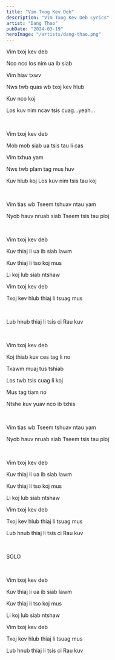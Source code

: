 ```yaml
---
title: "Vim Txog Kev Deb"
description: "Vim Txog Kev Deb Lyrics"
artist: "Dang Thao"
pubDate: "2024-03-19"
heroImage: "/artists/dang-thao.png"
---
```


Vim txoj kev deb

Nco nco los nim ua ib siab

Vim hiav txwv

Nws twb quas wb txoj kev hlub

Kuv nco koj

Los kuv nim ncav tsis cuag...yeah...

<br />

Vim txoj kev deb

Mob mob siab ua tsis tau li cas

Vim txhua yam

Nws twb plam tag mus huv

Kuv hlub koj Los kuv nim tsis tau koj

<br />

Vim tias wb Tseem tshuav ntau yam

Nyob hauv nruab siab Tseem tsis tau ploj

<br />

Vim txoj kev deb

Kuv thiaj li ua ib siab lawm

Kuv thiaj li tso koj mus

Li koj lub siab ntshaw

Vim txoj kev deb

Txoj kev hlub thiaj li tsuag mus

<br />

Lub hnub thiaj li tsis ci Rau kuv

<br />

Vim txoj kev deb

Koj thiab kuv ces tag li no

Txawm muaj tus tshiab

Los twb tsis cuag li koj

Mus tag tiam no

Ntshe kuv yuav nco ib txhis

<br />

Vim tias wb Tseem tshuav ntau yam

Nyob hauv nruab siab Tseem tsis tau ploj

<br />

Vim txoj kev deb

Kuv thiaj li ua ib siab lawm

Kuv thiaj li tso koj mus

Li koj lub siab ntshaw

Vim txoj kev deb

Txoj kev hlub thiaj li tsuag mus

Lub hnub thiaj li tsis ci Rau kuv

<br />

SOLO

<br />

Vim txoj kev deb

Kuv thiaj li ua ib siab lawm

Kuv thiaj li tso koj mus

Li koj lub siab ntshaw

Vim txoj kev deb

Txoj kev hlub thiaj li tsuag mus

Lub hnub thiaj li tsis ci Rau kuv
